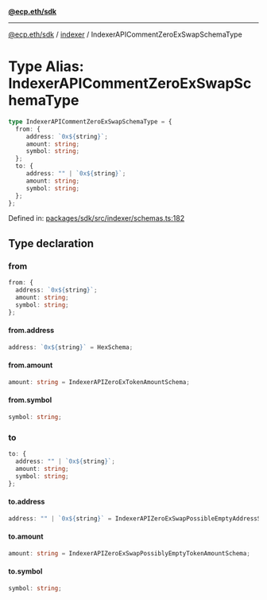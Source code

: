 [**@ecp.eth/sdk**](../../index.mdx)

***

[@ecp.eth/sdk](/sdk-reference/index.mdx) / [indexer](/sdk-reference/indexer/index.mdx) / IndexerAPICommentZeroExSwapSchemaType

# Type Alias: IndexerAPICommentZeroExSwapSchemaType

```ts
type IndexerAPICommentZeroExSwapSchemaType = {
  from: {
     address: `0x${string}`;
     amount: string;
     symbol: string;
  };
  to: {
     address: "" | `0x${string}`;
     amount: string;
     symbol: string;
  };
};
```

Defined in: [packages/sdk/src/indexer/schemas.ts:182](https://github.com/ecp-eth/comments-monorepo/blob/main/packages/sdk/src/indexer/schemas.ts#L182)

## Type declaration

### from

```ts
from: {
  address: `0x${string}`;
  amount: string;
  symbol: string;
};
```

#### from.address

```ts
address: `0x${string}` = HexSchema;
```

#### from.amount

```ts
amount: string = IndexerAPIZeroExTokenAmountSchema;
```

#### from.symbol

```ts
symbol: string;
```

### to

```ts
to: {
  address: "" | `0x${string}`;
  amount: string;
  symbol: string;
};
```

#### to.address

```ts
address: "" | `0x${string}` = IndexerAPIZeroExSwapPossibleEmptyAddressSchema;
```

#### to.amount

```ts
amount: string = IndexerAPIZeroExSwapPossiblyEmptyTokenAmountSchema;
```

#### to.symbol

```ts
symbol: string;
```
